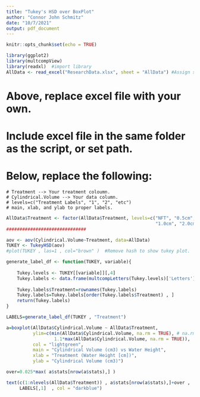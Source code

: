 ---
title: "Tukey's HSD over BoxPlot"
author: "Connor John Schmitz"
date: "10/7/2021"
output: pdf_document
---

```{r setup, include=FALSE}
knitr::opts_chunk$set(echo = TRUE)
```

```{r}
library(ggplot2)
library(multcompView)
library(readxl)  #import library
AllData <- read_excel("ResearchData.xlsx", sheet = "AllData") #Assign sheet to variable.
```
# Above, replace excel file with your own.  
# Include excel file in the same folder as the script, or set path.
# Below, replace the following:
    # Treatment --> Your treatment coloumn.
    # Cylindrical.Volume --> Your data column.
    # levels=c("Treatment Labels", "1", "2", "etc")
    # main, xlab, and ylab to proper labels.
    
```{r}
AllData$Treatment <- factor(AllData$Treatment, levels=c("NFT", "0.5cm",
                                                        "1.0cm", "2.0cm"))
##############################

aov <- aov(Cylindrical.Volume~Treatment, data=AllData)
TUKEY <- TukeyHSD(aov)
#plot(TUKEY , las=1 , col="brown" )  #Remove hash to show tukey plot.

generate_label_df <- function(TUKEY, variable){
    
    Tukey.levels <- TUKEY[[variable]][,4]
    Tukey.labels <- data.frame(multcompLetters(Tukey.levels)['Letters'])
    
    Tukey.labels$Treatment=rownames(Tukey.labels)
    Tukey.labels=Tukey.labels[order(Tukey.labels$Treatment) , ]
    return(Tukey.labels)
}

LABELS=generate_label_df(TUKEY , "Treatment")

a=boxplot(AllData$Cylindrical.Volume ~ AllData$Treatment,
          ylim=c(min(AllData$Cylindrical.Volume, na.rm = TRUE), # na.rm is optional.  Include if your data has NA or missing points.
                  1.1*max(AllData$Cylindrical.Volume, na.rm = TRUE)),
          col = "lightgreen",
          main = "Cylindrical Volume (cm3) vs Water Height",
          xlab = "Treatment (Water Height [cm])",
          ylab = "Cylindrical Volume (cm3)")

over=0.025*max( a$stats[nrow(a$stats),] )

text(c(1:nlevels(AllData$Treatment)) , a$stats[nrow(a$stats),]+over ,
     LABELS[,1]  , col = "darkblue")
```


